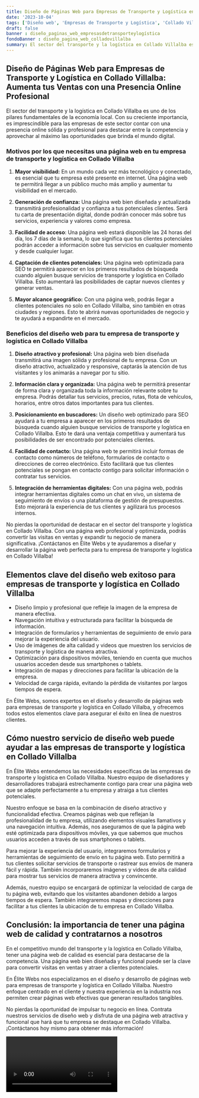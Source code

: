 ```yaml
---
title: Diseño de Páginas Web para Empresas de Transporte y Logística en Collado Villalba
date: '2023-10-04'
tags: ['Diseño web', 'Empresas de Transporte y Logística', 'Collado Villalba']
draft: false
banner : diseño_paginas_web_empresasdetransporteylogística
fondoBanner : diseño_pagina_web_colladovillalba
summary: El sector del transporte y la logística en Collado Villalba es uno de los pilares fundamentales de la economía local. Con su creciente importancia, es imprescindible para las empresas de este sector contar con una presencia online sólida y profesional para destacar entre la competencia y aprovechar al máximo las oportunidades que brinda el mundo digital.
---
```


## Diseño de Páginas Web para Empresas de Transporte y Logística en Collado Villalba: Aumenta tus Ventas con una Presencia Online Profesional

El sector del transporte y la logística en Collado Villalba es uno de los pilares fundamentales de la economía local. Con su creciente importancia, es imprescindible para las empresas de este sector contar con una presencia online sólida y profesional para destacar entre la competencia y aprovechar al máximo las oportunidades que brinda el mundo digital.

### Motivos por los que necesitas una página web en tu empresa de transporte y logística en Collado Villalba

1. **Mayor visibilidad:** En un mundo cada vez más tecnológico y conectado, es esencial que tu empresa esté presente en internet. Una página web te permitirá llegar a un público mucho más amplio y aumentar tu visibilidad en el mercado.

2. **Generación de confianza:** Una página web bien diseñada y actualizada transmitirá profesionalidad y confianza a tus potenciales clientes. Será tu carta de presentación digital, donde podrán conocer más sobre tus servicios, experiencia y valores como empresa.

3. **Facilidad de acceso**: Una página web estará disponible las 24 horas del día, los 7 días de la semana, lo que significa que tus clientes potenciales podrán acceder a información sobre tus servicios en cualquier momento y desde cualquier lugar.

4. **Captación de clientes potenciales:** Una página web optimizada para SEO te permitirá aparecer en los primeros resultados de búsqueda cuando alguien busque servicios de transporte y logística en Collado Villalba. Esto aumentará las posibilidades de captar nuevos clientes y generar ventas.

5. **Mayor alcance geográfico:** Con una página web, podrás llegar a clientes potenciales no solo en Collado Villalba, sino también en otras ciudades y regiones. Esto te abrirá nuevas oportunidades de negocio y te ayudará a expandirte en el mercado.

### Beneficios del diseño web para tu empresa de transporte y logística en Collado Villalba

1. **Diseño atractivo y profesional:** Una página web bien diseñada transmitirá una imagen sólida y profesional de tu empresa. Con un diseño atractivo, actualizado y responsive, captarás la atención de tus visitantes y los animarás a navegar por tu sitio.

2. **Información clara y organizada:** Una página web te permitirá presentar de forma clara y organizada toda la información relevante sobre tu empresa. Podrás detallar tus servicios, precios, rutas, flota de vehículos, horarios, entre otros datos importantes para tus clientes.

3. **Posicionamiento en buscadores:** Un diseño web optimizado para SEO ayudará a tu empresa a aparecer en los primeros resultados de búsqueda cuando alguien busque servicios de transporte y logística en Collado Villalba. Esto te dará una ventaja competitiva y aumentará tus posibilidades de ser encontrado por potenciales clientes.

4. **Facilidad de contacto:** Una página web te permitirá incluir formas de contacto como números de teléfono, formularios de contacto o direcciones de correo electrónico. Esto facilitará que tus clientes potenciales se pongan en contacto contigo para solicitar información o contratar tus servicios.

5. **Integración de herramientas digitales:** Con una página web, podrás integrar herramientas digitales como un chat en vivo, un sistema de seguimiento de envíos o una plataforma de gestión de presupuestos. Esto mejorará la experiencia de tus clientes y agilizará tus procesos internos.

No pierdas la oportunidad de destacar en el sector del transporte y logística en Collado Villalba. Con una página web profesional y optimizada, podrás convertir las visitas en ventas y expandir tu negocio de manera significativa. ¡Contáctanos en Élite Webs y te ayudaremos a diseñar y desarrollar la página web perfecta para tu empresa de transporte y logística en Collado Villalba!

<GifSeo />

<Cta />

## Elementos clave del diseño web exitoso para empresas de transporte y logística en Collado Villalba

- Diseño limpio y profesional que refleje la imagen de la empresa de manera efectiva.
- Navegación intuitiva y estructurada para facilitar la búsqueda de información.
- Integración de formularios y herramientas de seguimiento de envío para mejorar la experiencia del usuario.
- Uso de imágenes de alta calidad y videos que muestren los servicios de transporte y logística de manera atractiva.
- Optimización para dispositivos móviles, teniendo en cuenta que muchos usuarios acceden desde sus smartphones o tablets.
- Integración de mapas y direcciones para facilitar la ubicación de la empresa.
- Velocidad de carga rápida, evitando la pérdida de visitantes por largos tiempos de espera.

En Élite Webs, somos expertos en el diseño y desarrollo de páginas web para empresas de transporte y logística en Collado Villalba, y ofrecemos todos estos elementos clave para asegurar el éxito en línea de nuestros clientes.

## Cómo nuestro servicio de diseño web puede ayudar a las empresas de transporte y logística en Collado Villalba

En Élite Webs entendemos las necesidades específicas de las empresas de transporte y logística en Collado Villalba. Nuestro equipo de diseñadores y desarrolladores trabajará estrechamente contigo para crear una página web que se adapte perfectamente a tu empresa y atraiga a tus clientes potenciales.

Nuestro enfoque se basa en la combinación de diseño atractivo y funcionalidad efectiva. Creamos páginas web que reflejan la profesionalidad de tu empresa, utilizando elementos visuales llamativos y una navegación intuitiva. Además, nos aseguramos de que la página web esté optimizada para dispositivos móviles, ya que sabemos que muchos usuarios acceden a través de sus smartphones o tablets.

Para mejorar la experiencia del usuario, integraremos formularios y herramientas de seguimiento de envío en tu página web. Esto permitirá a tus clientes solicitar servicios de transporte o rastrear sus envíos de manera fácil y rápida. También incorporaremos imágenes y videos de alta calidad para mostrar tus servicios de manera atractiva y convincente.

Además, nuestro equipo se encargará de optimizar la velocidad de carga de tu página web, evitando que los visitantes abandonen debido a largos tiempos de espera. También integraremos mapas y direcciones para facilitar a tus clientes la ubicación de tu empresa en Collado Villalba.

## Conclusión: la importancia de tener una página web de calidad y contratarnos a nosotros

En el competitivo mundo del transporte y la logística en Collado Villalba, tener una página web de calidad es esencial para destacarse de la competencia. Una página web bien diseñada y funcional puede ser la clave para convertir visitas en ventas y atraer a clientes potenciales.

En Élite Webs nos especializamos en el diseño y desarrollo de páginas web para empresas de transporte y logística en Collado Villalba. Nuestro enfoque centrado en el cliente y nuestra experiencia en la industria nos permiten crear páginas web efectivas que generan resultados tangibles.

No pierdas la oportunidad de impulsar tu negocio en línea. Contrata nuestros servicios de diseño web y disfruta de una página web atractiva y funcional que hará que tu empresa se destaque en Collado Villalba. ¡Contáctanos hoy mismo para obtener más información!

<Video />

<CtaBot job='Empresas de Transporte y Logística' city='Collado Villalba'/>

<Gmaps query='Collado Villalba+españa+maps' />